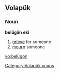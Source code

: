 ==Volapük==

===Noun===
'''belügön eki'''

# [[grieve]] for someone
# [[mourn]] someone

[[Category:Volapük nouns]]

[[vo:belügön]]